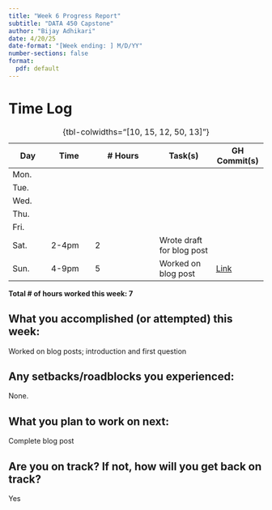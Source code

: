 ```yaml
---
title: "Week 6 Progress Report"
subtitle: "DATA 450 Capstone"
author: "Bijay Adhikari"
date: 4/20/25
date-format: "[Week ending: ] M/D/YY"
number-sections: false
format:
  pdf: default
---
```


# Time Log

| Day  | Time  | \# Hours | Task(s) | GH Commit(s) |
|------|-------|----------|---------|--------|
| Mon.  |  |  |  |  |
| Tue.  |  |  |  |  |
| Wed.  |  |  |  |  |
| Thu.  |  |  |  |  |
| Fri.  |  |  |  |  |
| Sat.  | 2-4pm | 2 | Wrote draft for blog post |
| Sun.  | 4-9pm | 5 | Worked on blog post | [Link](https://github.com/adhikaribiju/capstone/commit/51b3b9471388dca797de14978cf8f56f6221e29c) |

: {tbl-colwidths="[10, 15, 12, 50, 13]"}

**Total \# of hours worked this week: 7**

## What you accomplished (or attempted) this week:
Worked on blog posts; introduction and first question


## Any setbacks/roadblocks you experienced:
None.

## What you plan to work on next:
Complete blog post


## Are you on track? If not, how will you get back on track?
Yes
